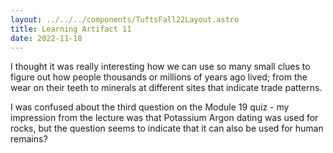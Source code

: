 ```yaml
---
layout: ../../../components/TuftsFall22Layout.astro
title: Learning Artifact 11
date: 2022-11-18
---
```


I thought it was really interesting how we can use so many small clues to figure out how people thousands or millions of years ago lived; from the wear on their teeth to minerals at different sites that indicate trade patterns. 

I was confused about the third question on the Module 19 quiz - my impression from the lecture was that Potassium Argon dating was used for rocks, but the question seems to indicate that it can also be used for human remains? 